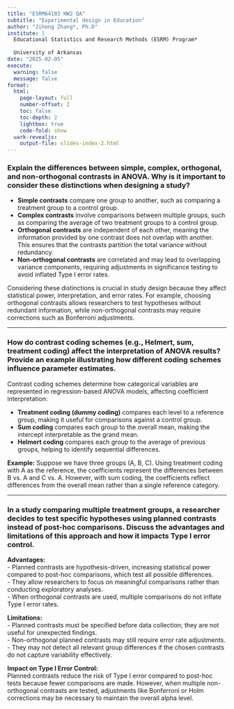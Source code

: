 ```yaml
---
title: "ESRM64103 HW2 QA"
subtitle: "Experimental design in Education"
author: "Jihong Zhang*, Ph.D"
institute: | 
  Educational Statistics and Research Methods (ESRM) Program*
  
  University of Arkansas
date: "2025-02-05"
execute: 
  warning: false
  message: false
format: 
  html: 
    page-layout: full
    number-offset: 2
    toc: false
    toc-depth: 2
    lightbox: true
    code-fold: show
  uark-revealjs:
    output-file: slides-index-2.html
---
```


### Explain the differences between simple, complex, orthogonal, and non-orthogonal contrasts in ANOVA. Why is it important to consider these distinctions when designing a study?

-   **Simple contrasts** compare one group to another, such as comparing a treatment group to a control group.\
-   **Complex contrasts** involve comparisons between multiple groups, such as comparing the average of two treatment groups to a control group.\
-   **Orthogonal contrasts** are independent of each other, meaning the information provided by one contrast does not overlap with another. This ensures that the contrasts partition the total variance without redundancy.\
-   **Non-orthogonal contrasts** are correlated and may lead to overlapping variance components, requiring adjustments in significance testing to avoid inflated Type I error rates.

Considering these distinctions is crucial in study design because they affect statistical power, interpretation, and error rates. For example, choosing orthogonal contrasts allows researchers to test hypotheses without redundant information, while non-orthogonal contrasts may require corrections such as Bonferroni adjustments.

------------------------------------------------------------------------

### How do contrast coding schemes (e.g., Helmert, sum, treatment coding) affect the interpretation of ANOVA results? Provide an example illustrating how different coding schemes influence parameter estimates.

Contrast coding schemes determine how categorical variables are represented in regression-based ANOVA models, affecting coefficient interpretation:

-   **Treatment coding (dummy coding)** compares each level to a reference group, making it useful for comparisons against a control group.\
-   **Sum coding** compares each group to the overall mean, making the intercept interpretable as the grand mean.\
-   **Helmert coding** compares each group to the average of previous groups, helping to identify sequential differences.

**Example:** Suppose we have three groups (A, B, C). Using treatment coding with A as the reference, the coefficients represent the differences between B vs. A and C vs. A. However, with sum coding, the coefficients reflect differences from the overall mean rather than a single reference category.

------------------------------------------------------------------------

### In a study comparing multiple treatment groups, a researcher decides to test specific hypotheses using planned contrasts instead of post-hoc comparisons. Discuss the advantages and limitations of this approach and how it impacts Type I error control.

**Advantages:**\
- Planned contrasts are hypothesis-driven, increasing statistical power compared to post-hoc comparisons, which test all possible differences.\
- They allow researchers to focus on meaningful comparisons rather than conducting exploratory analyses.\
- When orthogonal contrasts are used, multiple comparisons do not inflate Type I error rates.

**Limitations:**\
- Planned contrasts must be specified before data collection; they are not useful for unexpected findings.\
- Non-orthogonal planned contrasts may still require error rate adjustments.\
- They may not detect all relevant group differences if the chosen contrasts do not capture variability effectively.

**Impact on Type I Error Control:**\
Planned contrasts reduce the risk of Type I error compared to post-hoc tests because fewer comparisons are made. However, when multiple non-orthogonal contrasts are tested, adjustments like Bonferroni or Holm corrections may be necessary to maintain the overall alpha level.
